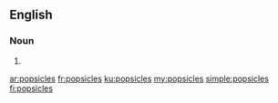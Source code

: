 ==English==

===Noun===
{{head|en|plural}}

# {{plural of|popsicle|lang=en}}

[[ar:popsicles]]
[[fr:popsicles]]
[[ku:popsicles]]
[[my:popsicles]]
[[simple:popsicles]]
[[fi:popsicles]]